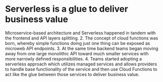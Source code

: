 
# Serverless is a glue to deliver business value

<Split>
  <Serverless />
</Split>

<Notes>
  Microservice-based architecture and Serverless happened in tandem
  with the frontend and API layers splitting. 2. The concept of
  cloud functions was born, whereby simple functions doing just one
  thing can be exposed as microweb API endpoints. 3. At the same 
  time backend teams began moving away from one large monolithic API toward
  much smaller services with more narrowly defined responsibilities.
  4. Teams started adopting a serverless approach which
  utilizes managed services and allows providers to handle
  base functionality of the service and then use
  Cloud Functions to act like the glue between those services to
  deliver business value.
</Notes>

